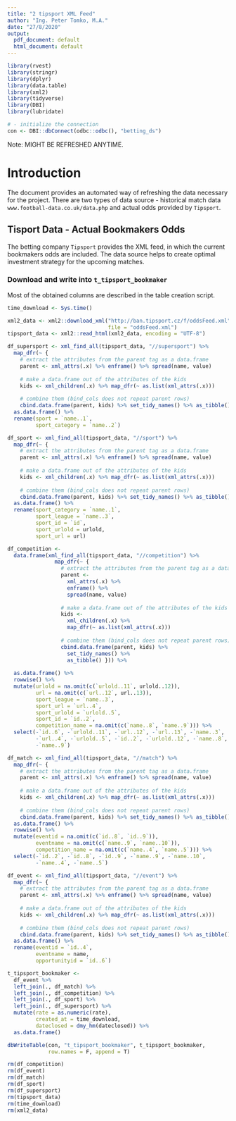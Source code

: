 ```yaml
---
title: "2 tipsport XML Feed"
author: "Ing. Peter Tomko, M.A."
date: "27/8/2020"
output:
  pdf_document: default
  html_document: default
---
```


```r
library(rvest)
library(stringr)
library(dplyr)
library(data.table)
library(xml2)
library(tidyverse)
library(DBI)
library(lubridate)

# - initialize the connection
con <- DBI::dbConnect(odbc::odbc(), "betting_ds")
```
Note: MIGHT BE REFRESHED ANYTIME.

# Introduction

The document provides an automated way of refreshing the data necessary for the project. There are two types of data source - historical match data `www.football-data.co.uk/data.php` and actual odds provided by `Tipsport`. 

## Tisport Data - Actual Bookmakers Odds

The betting company `Tipsport` provides the XML feed, in which the current bookmakers odds are included. The data source helps to create optimal investment strategy for the upcoming matches.

### Download and write into `t_tipsport_bookmaker`

Most of the obtained columns are described in the table creation script.

```r
time_download <- Sys.time()

xml2_data <- xml2::download_xml("http://ban.tipsport.cz/f/oddsFeed.xml", 
                                file = "oddsFeed.xml")
tipsport_data <- xml2::read_html(xml2_data, encoding = "UTF-8")

df_supersport <- xml_find_all(tipsport_data, "//supersport") %>% 
  map_dfr(~ {
    # extract the attributes from the parent tag as a data.frame
    parent <- xml_attrs(.x) %>% enframe() %>% spread(name, value)
    
    # make a data.frame out of the attributes of the kids
    kids <- xml_children(.x) %>% map_dfr(~ as.list(xml_attrs(.x)))
    
    # combine them (bind_cols does not repeat parent rows)
    cbind.data.frame(parent, kids) %>% set_tidy_names() %>% as_tibble() }) %>%
  as.data.frame() %>%
  rename(sport = `name..1`,
         sport_category = `name..2`)

df_sport <- xml_find_all(tipsport_data, "//sport") %>% 
  map_dfr(~ {
    # extract the attributes from the parent tag as a data.frame
    parent <- xml_attrs(.x) %>% enframe() %>% spread(name, value)
    
    # make a data.frame out of the attributes of the kids
    kids <- xml_children(.x) %>% map_dfr(~ as.list(xml_attrs(.x)))
    
    # combine them (bind_cols does not repeat parent rows)
    cbind.data.frame(parent, kids) %>% set_tidy_names() %>% as_tibble() }) %>%
  as.data.frame() %>%
  rename(sport_category = `name..1`,
         sport_league = `name..3`,
         sport_id = `id`,
         sport_urlold = urlold,
         sport_url = url)

df_competition <- 
  data.frame(xml_find_all(tipsport_data, "//competition") %>% 
               map_dfr(~ {
                 # extract the attributes from the parent tag as a data.frame
                 parent <- 
                   xml_attrs(.x) %>% 
                   enframe() %>% 
                   spread(name, value)
                 
                 # make a data.frame out of the attributes of the kids
                 kids <- 
                   xml_children(.x) %>% 
                   map_dfr(~ as.list(xml_attrs(.x)))
                 
                 # combine them (bind_cols does not repeat parent rows)
                 cbind.data.frame(parent, kids) %>% 
                   set_tidy_names() %>% 
                   as_tibble() })) %>%
  
  as.data.frame() %>%
  rowwise() %>%
  mutate(urlold = na.omit(c(`urlold..11`, urlold..12)),
         url = na.omit(c(`url..12`, url..13)),
         sport_league = `name..3`,
         sport_url = `url..4`,
         sport_urlold = `urlold..5`,
         sport_id = `id..2`,
         competition_name = na.omit(c(`name..8`, `name..9`))) %>%
  select(-`id..6`, -`urlold..11`, -`url..12`, -`url..13`, -`name..3`, 
         -`url..4`, -`urlold..5`, -`id..2`, -`urlold..12`, -`name..8`,
         -`name..9`)

df_match <- xml_find_all(tipsport_data, "//match") %>% 
  map_dfr(~ {
    # extract the attributes from the parent tag as a data.frame
    parent <- xml_attrs(.x) %>% enframe() %>% spread(name, value)
    
    # make a data.frame out of the attributes of the kids
    kids <- xml_children(.x) %>% map_dfr(~ as.list(xml_attrs(.x)))
    
    # combine them (bind_cols does not repeat parent rows)
    cbind.data.frame(parent, kids) %>% set_tidy_names() %>% as_tibble() }) %>%
  as.data.frame() %>%
  rowwise() %>%
  mutate(eventid = na.omit(c(`id..8`, `id..9`)),
         eventname = na.omit(c(`name..9`, `name..10`)),
         competition_name = na.omit(c(`name..4`, `name..5`))) %>%
  select(-`id..2`, -`id..8`, -`id..9`, -`name..9`, -`name..10`, 
         -`name..4`, -`name..5`)

df_event <- xml_find_all(tipsport_data, "//event") %>% 
  map_dfr(~ {
    # extract the attributes from the parent tag as a data.frame
    parent <- xml_attrs(.x) %>% enframe() %>% spread(name, value)
    
    # make a data.frame out of the attributes of the kids
    kids <- xml_children(.x) %>% map_dfr(~ as.list(xml_attrs(.x)))
    
    # combine them (bind_cols does not repeat parent rows)
    cbind.data.frame(parent, kids) %>% set_tidy_names() %>% as_tibble() }) %>%
  as.data.frame() %>%
  rename(eventid = `id..4`,
         eventname = name,
         opportunityid = `id..6`)

t_tipsport_bookmaker <- 
  df_event %>%
  left_join(., df_match) %>%
  left_join(., df_competition) %>%
  left_join(., df_sport) %>%
  left_join(., df_supersport) %>%
  mutate(rate = as.numeric(rate),
         created_at = time_download,
         dateclosed = dmy_hm(dateclosed)) %>%
  as.data.frame()

dbWriteTable(con, "t_tipsport_bookmaker", t_tipsport_bookmaker, 
             row.names = F, append = T)

rm(df_competition)
rm(df_event)
rm(df_match)
rm(df_sport)
rm(df_supersport)
rm(tipsport_data)
rm(time_download)
rm(xml2_data)
```
